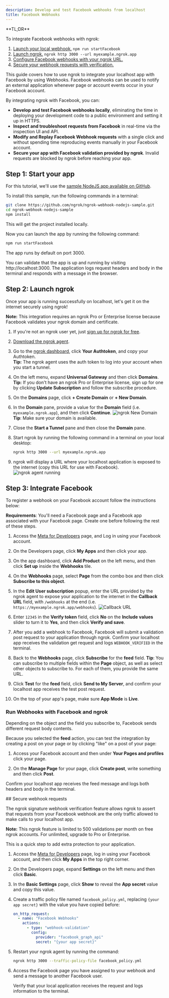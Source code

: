 ```yaml
---
description: Develop and test Facebook webhooks from localhost
title: Facebook Webhooks
---
```


<Tip>
**TL;DR**



To integrate Facebook webhooks with ngrok:

1. [Launch your local webhook.](#start-your-app) `npm run startFacebook`
1. [Launch ngrok.](#start-ngrok) `ngrok http 3000 --url myexample.ngrok.app`
1. [Configure Facebook webhooks with your ngrok URL.](#setup-webhook)
1. [Secure your webhook requests with verification.](#security)
</Tip>

This guide covers how to use ngrok to integrate your localhost app with Facebook by using Webhooks.
Facebook webhooks can be used to notify an external application whenever page or account events occur in your Facebook account.

By integrating ngrok with Facebook, you can:

- **Develop and test Facebook webhooks locally**, eliminating the time in deploying your development code to a public environment and setting it up in HTTPS.
- **Inspect and troubleshoot requests from Facebook** in real-time via the inspection UI and API.
- **Modify and Replay Facebook Webhook requests** with a single click and without spending time reproducing events manually in your Facebook account.
- **Secure your app with Facebook validation provided by ngrok**. Invalid requests are blocked by ngrok before reaching your app.

## **Step 1**: Start your app 

For this tutorial, we'll use the [sample NodeJS app available on GitHub](https://github.com/ngrok/ngrok-webhook-nodejs-sample).

To install this sample, run the following commands in a terminal:

```bash
git clone https://github.com/ngrok/ngrok-webhook-nodejs-sample.git
cd ngrok-webhook-nodejs-sample
npm install
```

This will get the project installed locally.

Now you can launch the app by running the following command:

```bash
npm run startFacebook
```

The app runs by default on port 3000.

You can validate that the app is up and running by visiting http://localhost:3000. The application logs request headers and body in the terminal and responds with a message in the browser.

## **Step 2**: Launch ngrok 

Once your app is running successfully on localhost, let's get it on the internet securely using ngrok!

**Note:** This integration requires an ngrok Pro or Enterprise license because Facebook validates your ngrok domain and certificate.

1. If you're not an ngrok user yet, just [sign up for ngrok for free](https://ngrok.com/signup).

1. [Download the ngrok agent](https://download.ngrok.com).

1. Go to the [ngrok dashboard](https://dashboard.ngrok.com), click **Your Authtoken**, and copy your Authtoken. <br />
   **Tip:** The ngrok agent uses the auth token to log into your account when you start a tunnel.

1. On the left menu, expand **Universal Gateway** and then click **Domains**.
   **Tip:** If you don't have an ngrok Pro or Enterprise license, sign up for one by clicking **Update Subscription** and follow the subscribe procedure.

1. On the **Domains** page, click **+ Create Domain** or **+ New Domain**.

1. In the **Domain** pane, provide a value for the **Domain** field (i.e. `myexample.ngrok.app`), and then click **Continue**.
   ![ngrok New Domain](../img/facebook-messenger/img/ngrok_new_domain.png)
   **Tip**: Make sure your domain is available.

1. Close the **Start a Tunnel** pane and then close the **Domain** pane.

1. Start ngrok by running the following command in a terminal on your local desktop:

   ```bash
   ngrok http 3000 --url myexample.ngrok.app
   ```

1. ngrok will display a URL where your localhost application is exposed to the internet (copy this URL for use with Facebook).
   ![ngrok agent running](../img/facebook-messenger/img/launch_ngrok_tunnel_domain.png)

## **Step 3**: Integrate Facebook 

To register a webhook on your Facebook account follow the instructions below:

**Requirements**: You'll need a Facebook page and a Facebook app associated with your Facebook page. Create one before following the rest of these steps.

1. Access the [Meta for Developers](https://developers.facebook.com/) page, and Log in using your Facebook account.

1. On the Developers page, click **My Apps** and then click your app.
1. On the app dashboard, click **Add Product** on the left menu, and then click **Set up** inside the **Webhooks** tile.

1. On the **Webhooks** page, select **Page** from the combo box and then click **Subscribe to this object**.

1. In the **Edit User subscription** popup, enter the URL provided by the ngrok agent to expose your application to the internet in the **Callback URL** field, with `/webhooks` at the end (i.e. `https://myexample.ngrok.app/webhooks`).
   ![Callback URL](../img/facebook/img/ngrok_url_configuration_facebook.png)

1. Enter `12345` in the **Verify token** field, click **No** on the **Include values** slider to turn it to **Yes**, and then click **Verify and save**.

1. After you add a webhook to Facebook, Facebook will submit a validation post request to your application through ngrok. Confirm your localhost app receives the validation get request and logs `WEBHOOK_VERIFIED` in the terminal.

1. Back to the **Webhooks** page, click **Subscribe** for the **feed** field.
   **Tip**: You can subscribe to multiple fields within the **Page** object, as well as select other objects to subscribe to. For each of them, you provide the same URL.

1. Click **Test** for the **feed** field, click **Send to My Server**, and confirm your localhost app receives the test post request.

1. On the top of your app's page, make sure **App Mode** is **Live**.

### Run Webhooks with Facebook and ngrok

Depending on the object and the field you subscribe to, Facebook sends different request body contents.

Because you selected the **feed** action, you can test the integration by creating a post on your page or by clicking "like" on a post of your page:

1. Access your Facebook account and then under **Your Pages and profiles** click your page.

1. On the **Manage Page** for your page, click **Create post**, write something and then click **Post**.

Confirm your localhost app receives the feed message and logs both headers and body in the terminal.

<InspectingRequests />

<ReplayingRequests />
## Secure webhook requests 

The ngrok signature webhook verification feature allows ngrok to assert that requests from your Facebook webhook are the only traffic allowed to make calls to your localhost app.

**Note:** This ngrok feature is limited to 500 validations per month on free ngrok accounts. For unlimited, upgrade to Pro or Enterprise.

This is a quick step to add extra protection to your application.

1. Access the [Meta for Developers](https://developers.facebook.com/) page, log in using your Facebook account, and then click **My Apps** in the top right corner.

1. On the Developers page, expand **Settings** on the left menu and then click **Basic**.

1. In the **Basic Settings** page, click **Show** to reveal the **App secret** value and copy this value.

1. Create a traffic policy file named `facebook_policy.yml`, replacing `{your app secret}` with the value you have copied before:

   ```yaml
   on_http_request:
     - name: "Facebook Webhooks"
       actions:
         - type: "webhook-validation"
           config:
             provider: "facebook_graph_api"
             secret: "{your app secret}"
   ```

1. Restart your ngrok agent by running the command:

   ```bash
   ngrok http 3000 --traffic-policy-file facebook_policy.yml
   ```

1. Access the Facebook page you have assigned to your webhook and send a message to another Facebook user.

   Verify that your local application receives the request and logs information to the terminal.
